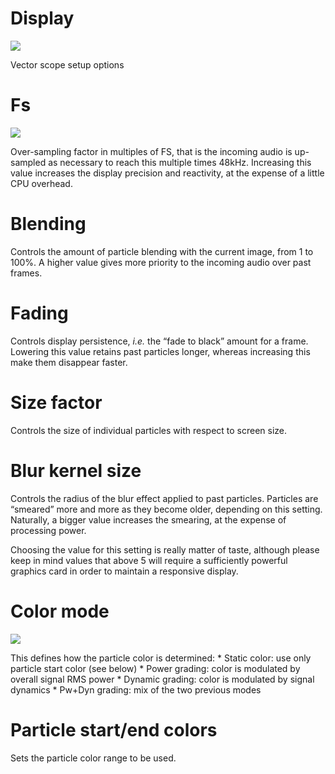 # Display
![](https://media.githubusercontent.com/media/FLUX-SE/doc_images/main/Analyzer/VectorScope/Setup.png)

:::{.callout-note}
Vector scope setup options
:::

# Fs
![](https://media.githubusercontent.com/media/FLUX-SE/doc_images/main/Analyzer/VectorScope/FS.png)

Over-sampling factor in multiples of FS, that is the incoming audio is up-sampled as necessary to reach this multiple times 48kHz.
Increasing this value increases the display precision and reactivity, at the expense of a little CPU overhead.

# Blending
Controls the amount of particle blending with the current image, from 1 to 100%. 
A higher value gives more priority to the incoming audio over past frames.

# Fading
Controls display persistence, <i>i.e.</i> the "fade to black" amount for a frame. 
Lowering this value retains past particles longer, whereas increasing this make them disappear faster.

# Size factor
Controls the size of individual particles with respect to screen size.

# Blur kernel size
Controls the radius of the blur effect applied to past particles.
Particles are "smeared" more and more as they become older, depending on this setting. 
Naturally, a bigger value increases the smearing, at the expense of processing power.

:::{.callout-note}
Choosing the value for this setting is really matter of taste, although please keep in mind values that above 5 will require a sufficiently powerful graphics card in order to  maintain a responsive display.
:::

# Color mode
![](https://media.githubusercontent.com/media/FLUX-SE/doc_images/main/Analyzer/VectorScope/ColorMode.png)

This defines how the particle color is determined:
* Static color: use only particle start color (see below)
* Power grading: color is modulated by overall signal RMS power
* Dynamic grading: color is modulated by signal dynamics
* Pw+Dyn grading: mix of the two previous modes

# Particle start/end colors
Sets the particle color range to be used.
